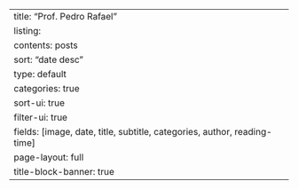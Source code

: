 ---
title: "Prof. Pedro Rafael"
listing:
  contents: posts
  sort: "date desc"
  type: default
  categories: true
  sort-ui: true
  filter-ui: true
  fields: [image, date, title, subtitle, categories, author, reading-time]
page-layout: full
title-block-banner: true
---